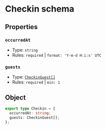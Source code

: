 # Checkin schema

## Properties
### `occurredAt`
- Type: `string`
- Rules: `required` | `format: 'Y-m-d H:i:s' UTC`

### `guests`
- Type: [`CheckinGuest[]`](/schemas/viza/segments/checkin-guest)
- Rules: `required` | `min: 1`

## Object
```ts
export type Checkin = {
  occurredAt: string;
  guests: CheckinGuest[];
};
```
